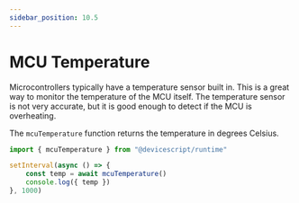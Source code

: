 ```yaml
---
sidebar_position: 10.5
---
```


# MCU Temperature

Microcontrollers typically have a temperature sensor built in. This is a great way to monitor the temperature of the MCU itself.
The temperature sensor is not very accurate, but it is good enough to detect if the MCU is overheating.

The `mcuTemperature` function returns the temperature in degrees Celsius.

```ts
import { mcuTemperature } from "@devicescript/runtime"

setInterval(async () => {
    const temp = await mcuTemperature()
    console.log({ temp })
}, 1000)
```
